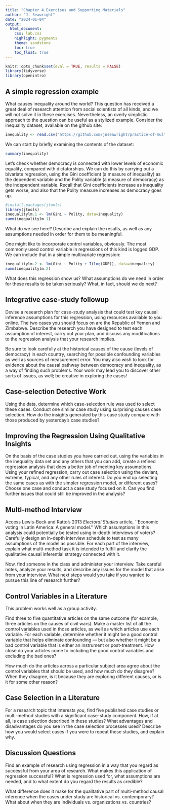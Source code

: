 ```yaml
---
title: "Chapter 4 Exercises and Supporting Materials"
author: "J. Seawright"
date: "2024-01-04"
output:
  html_document:
    css: lab.css
    highlight: pygments
    theme: sandstone
    toc: true
    toc_float: true
---
```


```r
knitr::opts_chunk$set(eval = TRUE, results = FALSE)
library(tidyverse)
library(openintro)
```

## A simple regression example

What causes inequality around the world? This question has received a great deal of research attention from social scientists of all kinds, and we will not solve it in these exercises. Nevertheless, an overly simplistic approach to the question can be useful as a stylized example. Consider the inequality dataset, available on the github site:

```r
inequality <- read.csv("https://github.com/jnseawright/practice-of-multimethod/raw/main/data/inequality.csv")
```

We can start by briefly examining the contents of the dataset:

```r
summary(inequality)
```

Let's check whether democracy is connected with lower levels of economic equality, compared with dictatorships. We can do this by carrying out a bivariate regression, using the Gini coefficient (a measure of inequality) as the dependent variable and the Polity variable (a measure of democracy) as the independent
variable. Recall that Gini coefficients increase as inequality gets worse, and also that the Polity measure increases as democracy goes up.

```r
#install.packages(jtools)
library(jtools)
inequalitylm.1 <- lm(Gini ~ Polity, data=inequality)
summ(inequalitylm.1)
```

What do we see here? Describe and explain the results, as well as any assumptions needed in order for them to be meaningful.

One might like to incorporate control variables, obviously. The most commonly used control variable in regressions of this kind is logged GDP. We can include that in a simple multivariate regression:

```r
inequalitylm.2 <- lm(Gini ~ Polity + I(log(GDP)), data=inequality)
summ(inequalitylm.2)
```

What does this regression show us? What assumptions do we need in order for these results to be taken seriously? What, in fact, should we do next?

## Integrative case-study followup
	
Devise a research plan for case-study analysis that could test key causal inference assumptions for this regression, using resources available to you online. The two cases you should focus on are the Republic of Yemen and Zimbabwe. Describe the research you have designed to test each assumption of interest, carry out your plan, and discuss any modifications to the regression analysis that your research implies.

Be sure to look carefully at the historical causes of the cause (levels of democracy) in each country, searching for possible confounding variables as well as sources of measurement error. You may also wish to look for evidence about the causal pathway between democracy and inequality, as a way of finding such problems. Your work may lead you to discover other sorts of issues, as well; be creative in exploring the cases!

## Case-selection Detective Work

Using the data, determine which case-selection rule was used to select these cases. Conduct one similar case study using surprising causes case selection. How do the insights generated by this case study compare with those produced by yesterday's case studies?

## Improving the Regression Using Qualitative Insights

On the basis of the case studies you have carried out, using the variables in the inequality data set and any others that you can add, create a refined regression analysis that does a better job of meeting key assumptions. Using your refined regression, carry out case selection using the deviant, extreme, typical, and any other rules of interest. Do you end up selecting the same cases as with the simpler regression model, or different cases? Choose one case and conduct a case study focused on it. Can you find further issues that could still be improved in the analysis?

## Multi-method Interview

Access Lewis-Beck and Ratto's 2013 *Electoral Studies* article, ``Economic voting in Latin America: A general model.'' Which assumptions in this analysis could potentially be tested using in-depth interviews of voters? Carefully design an in-depth interview schedule to test as many assumptions of the model as possible. For each part of the interview, explain what multi-method task it is intended to fulfill and clarify the qualitative causal inferential strategy connected with it.

Now, find someone in the class and administer your interview. Take careful notes, analyze your results, and describe any issues for the model that arise from your interview. What next steps would you take if you wanted to pursue this line of research further?

## Control Variables in a Literature
	
This problem works well as a group activity. 
	
Find three to five quantitative articles on the same outcome (for example, three articles on the causes of civil wars). Make a master list of all the control variables used in those articles, as well as which articles use each variable. For each variable, determine whether it might be a good control variable that helps eliminate confounding --- but also whether it might be a bad control variable that is either an instrument or post-treatment. How close do your articles come to including the good control variables and excluding the bad ones?

How much do the articles across a particular subject area agree about the control variables that should be used, and how much do they disagree? When they disagree, is it because they are exploring different causes, or is it for some other reason?

## Case Selection in a Literature

For a research topic that interests you, find five published case studies or multi-method studies with a significant case-study component. How, if at all, is case selection described in these studies? What advantages and disadvantages do you see in the case selection processes used? Describe how you would select cases if you were to repeat these studies, and explain why.

## Discussion Questions

Find an example of research using regression in a way that you regard as successful from your area of research. What makes this application of regression successful? What is regression used for, what assumptions are needed, and to what extent do you regard the results as credible?

What difference does it make for the qualitative part of multi-method causal inference when the cases under study are historical vs. contemporary? What about when they are individuals vs. organizations vs. countries?
